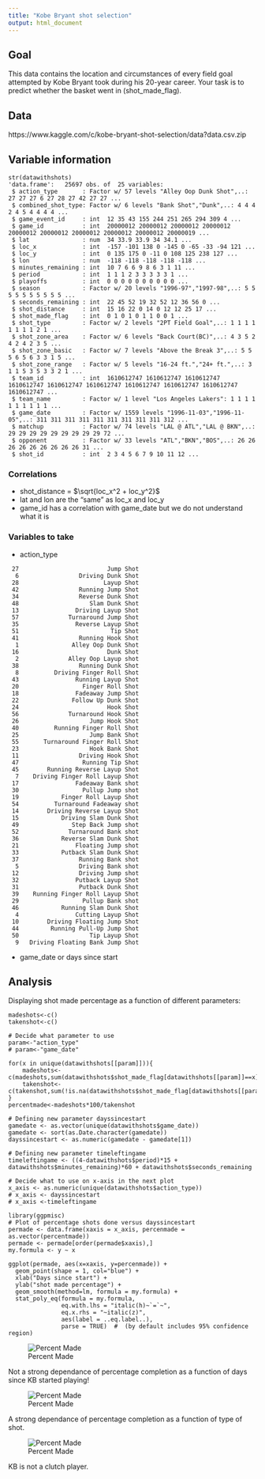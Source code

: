 ```yaml
---
title: "Kobe Bryant shot selection"
output: html_document
---
```


## Goal 
This data contains the location and circumstances of every field goal attempted by Kobe Bryant took during his 20-year career. Your task is to predict whether the basket went in (shot_made_flag).

## Data
https://www.kaggle.com/c/kobe-bryant-shot-selection/data?data.csv.zip

## Variable information
 
```
str(datawithshots)
'data.frame':	25697 obs. of  25 variables:
 $ action_type       : Factor w/ 57 levels "Alley Oop Dunk Shot",..: 27 27 27 6 27 28 27 42 27 27 ...
 $ combined_shot_type: Factor w/ 6 levels "Bank Shot","Dunk",..: 4 4 4 2 4 5 4 4 4 4 ...
 $ game_event_id     : int  12 35 43 155 244 251 265 294 309 4 ...
 $ game_id           : int  20000012 20000012 20000012 20000012 20000012 20000012 20000012 20000012 20000012 20000019 ...
 $ lat               : num  34 33.9 33.9 34 34.1 ...
 $ loc_x             : int  -157 -101 138 0 -145 0 -65 -33 -94 121 ...
 $ loc_y             : int  0 135 175 0 -11 0 108 125 238 127 ...
 $ lon               : num  -118 -118 -118 -118 -118 ...
 $ minutes_remaining : int  10 7 6 6 9 8 6 3 1 11 ...
 $ period            : int  1 1 1 2 3 3 3 3 3 1 ...
 $ playoffs          : int  0 0 0 0 0 0 0 0 0 0 ...
 $ season            : Factor w/ 20 levels "1996-97","1997-98",..: 5 5 5 5 5 5 5 5 5 5 ...
 $ seconds_remaining : int  22 45 52 19 32 52 12 36 56 0 ...
 $ shot_distance     : int  15 16 22 0 14 0 12 12 25 17 ...
 $ shot_made_flag    : int  0 1 0 1 0 1 1 0 0 1 ...
 $ shot_type         : Factor w/ 2 levels "2PT Field Goal",..: 1 1 1 1 1 1 1 1 2 1 ...
 $ shot_zone_area    : Factor w/ 6 levels "Back Court(BC)",..: 4 3 5 2 4 2 4 2 3 5 ...
 $ shot_zone_basic   : Factor w/ 7 levels "Above the Break 3",..: 5 5 5 6 5 6 3 3 1 5 ...
 $ shot_zone_range   : Factor w/ 5 levels "16-24 ft.","24+ ft.",..: 3 1 1 5 3 5 3 3 2 1 ...
 $ team_id           : int  1610612747 1610612747 1610612747 1610612747 1610612747 1610612747 1610612747 1610612747 1610612747 1610612747 ...
 $ team_name         : Factor w/ 1 level "Los Angeles Lakers": 1 1 1 1 1 1 1 1 1 1 ...
 $ game_date         : Factor w/ 1559 levels "1996-11-03","1996-11-05",..: 311 311 311 311 311 311 311 311 311 312 ...
 $ matchup           : Factor w/ 74 levels "LAL @ ATL","LAL @ BKN",..: 29 29 29 29 29 29 29 29 29 72 ...
 $ opponent          : Factor w/ 33 levels "ATL","BKN","BOS",..: 26 26 26 26 26 26 26 26 26 31 ...
 $ shot_id           : int  2 3 4 5 6 7 9 10 11 12 ...
```

### Correlations 
* shot_distance = $\sqrt{loc_x^2 + loc_y^2}$
* lat and lon are the "same" as loc_x and loc_y
* game_id has a correlation with game_date but we do not understand what it is

### Variables to take
* action_type
```
 27                         Jump Shot
  6                 Driving Dunk Shot
 28                        Layup Shot
 42                 Running Jump Shot
 34                 Reverse Dunk Shot
 48                    Slam Dunk Shot
 13                Driving Layup Shot
 57              Turnaround Jump Shot
 35                Reverse Layup Shot
 51                          Tip Shot
 41                 Running Hook Shot
  1               Alley Oop Dunk Shot
 16                         Dunk Shot
  2              Alley Oop Layup shot
 38                 Running Dunk Shot
  8          Driving Finger Roll Shot
 43                Running Layup Shot
 20                  Finger Roll Shot
 18                Fadeaway Jump Shot
 22               Follow Up Dunk Shot
 24                         Hook Shot
 56              Turnaround Hook Shot
 26                    Jump Hook Shot
 40          Running Finger Roll Shot
 25                    Jump Bank Shot
 55       Turnaround Finger Roll Shot
 23                    Hook Bank Shot
 11                 Driving Hook Shot
 47                  Running Tip Shot
 45        Running Reverse Layup Shot
  7    Driving Finger Roll Layup Shot
 17                Fadeaway Bank shot
 30                  Pullup Jump shot
 19            Finger Roll Layup Shot
 54          Turnaround Fadeaway shot
 14        Driving Reverse Layup Shot
 15            Driving Slam Dunk Shot
 49               Step Back Jump shot
 52              Turnaround Bank shot
 36            Reverse Slam Dunk Shot
 21                Floating Jump shot
 33            Putback Slam Dunk Shot
 37                 Running Bank shot
  5                 Driving Bank shot
 12                 Driving Jump shot
 32                Putback Layup Shot
 31                 Putback Dunk Shot
 39    Running Finger Roll Layup Shot
 29                  Pullup Bank shot
 46            Running Slam Dunk Shot
  4                Cutting Layup Shot
 10        Driving Floating Jump Shot
 44         Running Pull-Up Jump Shot
 50                    Tip Layup Shot
  9   Driving Floating Bank Jump Shot
```
* game_date or days since start

## Analysis
Displaying shot made percentage as a function of different parameters: 

```
madeshots<-c()
takenshot<-c()

# Decide what parameter to use
param<-"action_type"
# param<-"game_date"

for(x in unique(datawithshots[[param]])){
    madeshots<-c(madeshots,sum(datawithshots$shot_made_flag[datawithshots[[param]]==x]))
    takenshot<-c(takenshot,sum(!is.na(datawithshots$shot_made_flag[datawithshots[[param]]==x])))
}
percentmade<-madeshots*100/takenshot

# Defining new parameter dayssincestart
gamedate <- as.vector(unique(datawithshots$game_date))
gamedate <- sort(as.Date.character(gamedate))
dayssincestart <- as.numeric(gamedate - gamedate[1])

# Defining new parameter timeleftingame
timeleftingame <- ((4-datawithshots$period)*15 + datawithshots$minutes_remaining)*60 + datawithshots$seconds_remaining

# Decide what to use on x-axis in the next plot
x_axis <- as.numeric(unique(datawithshots$action_type))
# x_axis <- dayssincestart
# x_axis <-timeleftingame

library(ggpmisc)
# Plot of percentage shots done versus dayssincestart 
permade <- data.frame(xaxis = x_axis, percenmade = as.vector(percentmade))
permade <- permade[order(permade$xaxis),]
my.formula <- y ~ x

ggplot(permade, aes(x=xaxis, y=percenmade)) + 
  geom_point(shape = 1, col="blue") +
  xlab("Days since start") +
  ylab("shot made percentage") +
  geom_smooth(method=lm, formula = my.formula) +
  stat_poly_eq(formula = my.formula,
               eq.with.lhs = "italic(h)~`=`~",
               eq.x.rhs = "~italic(z)",
               aes(label = ..eq.label..), 
               parse = TRUE)  #  (by default includes 95% confidence region)
```

![Percent Made](PercentMadeDays.png)

Not a strong dependance of percentage completion as a function of days since KB started playing!

![Percent Made](PercentMadeTypeShot.png)

A strong dependance of percentage completion as a function of type of shot.

![Percent Made](PercentMadeTimeLeft.png)

KB is not a clutch player.

